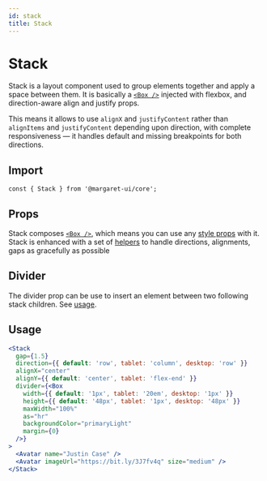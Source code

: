 ```yaml
---
id: stack
title: Stack
---
```



# Stack

Stack is a layout component used to group elements together and apply a space between them. It is basically a [`<Box />`](/docs/Components/Layout/box) injected with flexbox, and direction-aware align and justify props.

This means it allows to use `alignX` and `justifyContent` rather than `alignItems` and `justifyContent` depending upon direction, with complete responsiveness — it handles default and missing breakpoints for both directions.

## Import

```shell
const { Stack } from '@margaret-ui/core';
```


## Props

Stack composes [`<Box />`](/docs/Components/Layout/box), which means you can use any [style props](/docs/Theming/style-props) with it.   
Stack is enhanced with a set of [helpers](https://github.com/margaret-ui/core/blob/main/src/components/Stack/utils.ts) to handle directions, alignments, gaps as gracefully as possible

<Props>
  <Props.Prop name="direction" type="ResponsiveFlexDirection" />
  <Props.Prop name="alignX" type="ResponsiveAlignItemsOrJustifyContent" />
  <Props.Prop name="alignY" type="ResponsiveAlignItemsOrJustifyContent" />
  <Props.Prop name="gap" type="ResponsiveSpacing" />
  <Props.Prop name="wrap" type={`"noWrap" | "wrap" | "wrapReverse"`} />
  <Props.Prop name="divider" type="React.ReactNode" />
</Props>

## Divider

The divider prop can be use to insert an element between two following stack children. See [usage](#usage).

## Usage

```jsx live
<Stack 
  gap={1.5} 
  direction={{ default: 'row', tablet: 'column', desktop: 'row' }} 
  alignX="center" 
  alignY={{ default: 'center', tablet: 'flex-end' }} 
  divider={<Box 
    width={{ default: '1px', tablet: '20em', desktop: '1px' }} 
    height={{ default: '48px', tablet: '1px', desktop: '48px' }}
    maxWidth="100%"
    as="hr"
    backgroundColor="primaryLight"
    margin={0}
  />}
>
  <Avatar name="Justin Case" />
  <Avatar imageUrl="https://bit.ly/3J7fv4q" size="medium" />
</Stack>
```